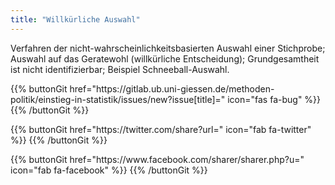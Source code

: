 ```yaml
---
title: "Willkürliche Auswahl"
---
```

Verfahren der nicht-wahrscheinlichkeitsbasierten Auswahl einer Stichprobe; Auswahl auf das Geratewohl (willkürliche Entscheidung); Grundgesamtheit ist nicht identifizierbar; Beispiel Schneeball-Auswahl.

{{% buttonGit href=\"https\:\/\/gitlab.ub.uni-giessen.de\/methoden-politik\/einstieg-in-statistik\/issues\/new?issue[title]=\" icon=\"fas fa-bug\" %}} {{% /buttonGit %}} 

{{% buttonGit href=\"https\:\/\/twitter.com\/share?url=\" icon=\"fab fa-twitter\" %}} {{% /buttonGit %}}

{{% buttonGit href=\"https\:\/\/www.facebook.com\/sharer\/sharer.php?u=\" icon=\"fab fa-facebook\" %}} {{% /buttonGit %}}